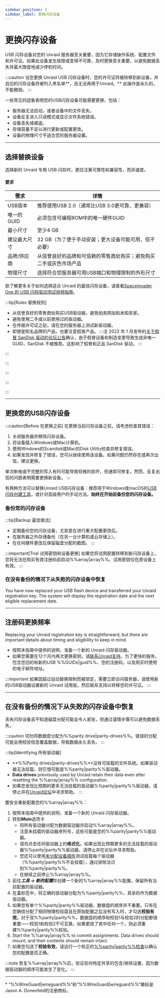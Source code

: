 ```yaml
---
sidebar_position: 3
sidebar_label: 更换闪存设备
---
```



# 更换闪存设备

USB 闪存设备对您的 Unraid 服务器至关重要，因为它存储操作系统、配置文件和许可证。如果此设备发生故障或变得不可靠，及时更换至关重要，以避免数据丢失并最大限度地减少停机时间。

:::caution
当您更换 Unraid USB 闪存设备时，您的许可证将被转移到新设备，并且旧的闪存设备将被列入黑名单\*\*，且无法再用于Unraid。\*\* 此操作是永久的，不能撤销。
:::

一些常见的迹象表明您的USB闪存设备可能需要更换，包括：

- 服务器无法启动，或者设备中的文件丢失。
- 设备反复进入只读模式或显示文件系统错误。
- 设备丢失或被盗。
- 存储容量不足以进行更新或配置更改。
- 设备的物理尺寸不适合您的服务器设置。

---

## 选择替换设备

选择新的 Unraid 专用 USB 闪存时，更应注重可靠性和兼容性，而非速度。

<h4>要求</h4>

| 需求      | 详情                                |
| ------- | --------------------------------- |
| USB版本   | 推荐使用USB 2.0（通常比USB 3.0更可靠、更兼容）    |
| 唯一的GUID | 必须包含可编程ROM中的唯一硬件GUID              |
| 最小尺寸    | 至少4 GB                            |
| 建议最大尺寸  | 32 GB（为了便于手动安装；更大设备可能可用，但不必要）     |
| 品牌/供应商  | 从信誉良好的品牌和可信赖的零售商处购买；避免购买二手或灰色市场产品 |
| 物理尺寸    | 选择符合您服务器可用USB端口和物理限制的外形尺寸         |

欲了解更多关于如何选择适合 Unraid 的最佳闪存设备，请查看[Spaceinvader One 的 USB 闪存驱动测试视频指南](https://www.youtube.com/watch?v=jjkaidlZmgs)。

:::tip[Rules 替换规则]
- 从信誉良好的零售商处购买USB驱动器，避免拍卖网站和未知卖家。
- 避免使用二手或以前使用过的驱动器。
- 在传输许可证之前，请在您的服务器上测试新驱动器。
- 即使是知名品牌的产品，也要注意假冒产品。
  :::注
  2022 年 1 月发布的[关于假冒 SanDisk 驱动的论坛公告](https://forums.unraid.net/topic/119052-psa-on-sandisk-usbs/)确认，由于假冒设备和制造变更导致生成非唯一 GUID，SanDisk 不被推荐。这影响了假冒和正品 SanDisk 驱动。
:::

:::

:::

:::

:::

:::

---

## 更换您的USB闪存设备

:::caution[Before 在更换之前]
在更换当前闪存设备之前，请考虑检查其错误：

1. 关闭服务器并移除闪存设备。
2. 将设备插入Windows或Mac计算机。
3. 使用Windows的Scandisk或Mac的Disk Utility检查并修复错误。
4. 如果发现并修复了错误，您可以继续使用该设备。如果问题仍然存在或再次出现，建议更换。

单次断电或不完整的写入有时可能导致轻微的损坏，但通常可修复。然而，反复出现的问题表明需要更换新设备。
:::

有两种方法可以替换Unraid USB闪存设备：推荐用于Windows或macOS的[USB闪存创建工具](https://unraid.net/download)，或针对高级用户的手动方法。**始终在开始前备份您的闪存设备。**

### 备份您的闪存设备

<Tabs>
  <TabItem value="webgui" label="通过 WebGUI" default>
    <BackupUsingWebGUI />
  </TabItem>

  <TabItem value="手册" label="手动复制">
    <BackupManualMethod />
  </TabItem>
</Tabs>

:::tip[Backup 最佳做法]
- 定期备份您的闪存设备，尤其是在进行重大配置更改后。
- 在服务器之外存储备份（在另一台计算机或云存储上）。
- 在任何硬件更改后保留磁盘分配的截图。
:::

:::important[Trial 试用密钥和设备更换]
如果您将试用配置转移到新闪存设备上，您将无法在购买有效注册码前启动%%array|array%%。试用密钥仅在原设备上有效。
:::

### 在没有备份的情况下从失败的闪存设备中恢复

<Tabs>
  <TabItem value="创建者" label="使用USB创建工具" default>
    <ReplacementUsingCreator />
  </TabItem>

  <TabItem value="手册" label="手动方法">
    <ReplacementManualMethod />
  </TabItem>
</Tabs>

You have now replaced your USB flash device and transferred your Unraid registration key. The system will display the registration date and the next eligible replacement date.

---

## 注册码更换频率

Replacing your Unraid registration key is straightforward, but there are important details about timing and eligibility to keep in mind.

- 按照本指南中提供的说明，准备一个新的 Unraid 闪存驱动器。
- 如果您需要在12个月内再次更换密钥，请[联系Unraid支持](https://unraid.net/contact)。为了更快的服务，包含您旧的和新的USB %%GUIDs|guid%%、您的注册码，以及购买时使用的电子邮件地址。

:::important
如果因超过自动替换限制而被锁定，需要立即访问服务器，请使用新的USB驱动器设置新的 Unraid 试用版，然后联系支持以转移您的许可证。
:::

---

## 在没有备份的情况下从失败的闪存设备中恢复

丢失闪存设备且不知道磁盘分配可能会令人紧张，但通过谨慎步骤可以避免数据丢失。

:::caution
切勿将数据盘分配为%%parity drive|parity-drives%%。错误的分配可能会用校验信息覆盖数据，导致数据永久丢失。
:::

:::tip[Identifying 所有驱动器]
- \*\*%%Parity drives|parity-drives%%\*\*没有可挂载的文件系统。如果驱动器无法挂载，则它很可能是%%parity|parity%%驱动器。
- **Data drives** previously used by Unraid retain their data even after resetting the %%array|array%% configuration.
- 如果您发现比预期的更多无法挂载的驱动器%%parity|parity%%驱动器，请停止并在[Unraid论坛](https://forums.unraid.net/)中寻求帮助。
:::

要安全重新配置您的%%array|array%%：

1. 按照本指南中提供的说明，准备一个新的 Unraid 闪存驱动器。
2. 转到***Main***选项卡
   - 将所有驱动器分配为数据驱动器并启动%%array|array%%。
   - 注意未挂载的驱动器序列号，这些可能是您的%%parity|parity%%驱动器。
   - 请勿点击任何驱动器上的**格式化**。如果出现比预期更多的无法挂载的驱动器%%parity|parity%%驱动器，请停止并在论坛中寻求帮助。
   - 您还可以使用[未分配设备插件](https://unraid.net/community/apps?q=Unassigned%20Devices)测试挂载每个驱动器（%%parity|parity%%不会挂载），通过排除法识别%%parity|parity%%。
   - 在继续之前停止%%array|array%%。
3. 前往***工具 → 新的配置***并创建一个新的%%array|array%%配置，保留所有当前配置的驱动器。
4. 在**主**标签中，将正确的驱动器分配为%%parity|parity%%，其余的作为数据驱动器。
5. 如果您有单个%%parity|parity%%驱动器，数据盘的顺序并不重要。只有在您确信分配了相同物理校验盘且在原始配置之后没有写入时，才勾选**校验有效**。对于双%%parity|parity%%，数据盘的顺序和校验1与校验2的分配都很重要——校验1和校验2不可互换，如果更改了其中任何一个，则必须重建%%parity|parity%%校验。
6. Start the %%array|array%% to commit assignments. Data drives should mount, and their contents should remain intact.
7. 如果您勾选了**校验有效**，请运行一个校正的[%%parity|parity%%检查](../../using-unraid-to/manage-storage/array-configuration.mdx#checking-array-devices)以确认您的配置是否正确。

:::note
恢复%%array|array%%后，验证任何特定共享的包含/排除设置，因为数据驱动器的顺序可能发生了变化。
:::

---

\* “%%WireGuard|wireguard%%”和“%%WireGuard|wireguard%%”徽标是Jason A. Donenfeld的注册商标。
